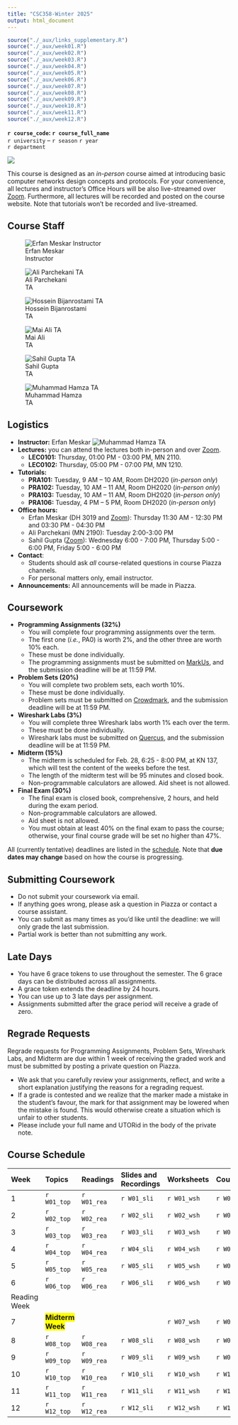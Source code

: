 ```yaml
---
title: "CSC358-Winter 2025"
output: html_document
---
```


```r
source("./_aux/links_supplementary.R")
source("./_aux/week01.R")
source("./_aux/week02.R")
source("./_aux/week03.R")
source("./_aux/week04.R")
source("./_aux/week05.R")
source("./_aux/week06.R")
source("./_aux/week07.R")
source("./_aux/week08.R")
source("./_aux/week09.R")
source("./_aux/week10.R")
source("./_aux/week11.R")
source("./_aux/week12.R")
```


::: {#header}
::: {#header-text .sec}
**`r course_code`: `r course_full_name`**<br>
<span class="header-subtitle">`r university` -- `r season` `r year`<br>`r department`</span>
:::

::: {#header-image .img}
![](./images/favicon.png)
::: 
:::



This course is designed as an *in-person* course aimed at introducing basic 
computer networks design concepts and protocols. For your convenience, all 
lectures and instructor's Office Hours will be also live-streamed 
over [Zoom](`r zoom_lec_l`). Furthermore, all lectures will be recorded and
posted on the course website. Note that tutorials won't be recorded 
and live-streamed.

## Course Staff

::: {#shuffleleft-container .col .sec}

::: instructorphoto
![Erfan Meskar<br>Instructor](./images/erfan_img3.png)
:::
::: instructorphoto
![Ali Parchekani<br>TA](./images/empty.png)
:::
::: instructorphoto
![Hossein Bijanrostami<br>TA](./images/Hossein_photo.jpg)
:::

::: instructorphoto
![Mai Ali<br>TA](./images/Mai_Ali_photo.jpg)
:::

::: instructorphoto
![Sahil Gupta<br>TA](./images/empty.png)
:::

::: instructorphoto
![Muhammad Hamza<br>TA](./images/Muhammad.png)
:::

:::



::: sechighlight
::: {#logistics .sec}
## Logistics
- **Instructor:** Erfan Meskar ![Muhammad Hamza<br>TA](./images/erfan_email.jpg)
- **Lectures:** you can attend the lectures both in-person and 
over [Zoom](`r zoom_lec_l`).
  - **LEC0101:** Thursday, 01:00 PM - 03:00 PM, MN 2110.
  - **LEC0102:** Thursday, 05:00 PM - 07:00 PM, MN 1210.
- **Tutorials:** 
  - **PRA101:** Tuesday, 9 AM – 10 AM, Room DH2020 (*in-person only*)
  - **PRA102:** Tuesday, 10 AM – 11 AM, Room DH2020 (*in-person only*)
  - **PRA103:** Tuesday, 10 AM – 11 AM, Room DH2020 (*in-person only*)
  - **PRA106:** Tuesday, 4 PM – 5 PM, Room DH2020 (*in-person only*)
- **Office hours:**
  - Erfan Meskar (DH 3019 and [Zoom](`r zoom_lec_l`)): Thursday 11:30 AM - 12:30 PM
  and 03:30 PM - 04:30 PM
  - Ali Parchekani (MN 2190): Tuesday  2:00-3:00 PM
  - Sahil Gupta ([Zoom](`r zoom_sah_l`)): Wednesday 6:00 - 7:00 PM, Thursday 
  5:00 - 6:00 PM, Friday 5:00 - 6:00 PM
- **Contact**: 
  - Students should ask *all* course-related questions in course Piazza 
  channels. <br>
  - For personal matters only, email instructor.
-   **Announcements:** All announcements will be made in Piazza.
:::
:::


::: {#coursework .sec}
## Coursework
  - **Programming Assignments (32%)**
    - You will complete four programming assignments over the term.
    - The first one (*i.e.*, PA0) is worth 2%, and the other three are 
    worth 10% each.
    - These must be done individually.
    - The programming assignments must be submitted on [MarkUs](`r markus_l`), and 
    the submission deadline will be at 11:59 PM.
  - **Problem Sets (20%)**
    - You will complete two problem sets, each worth 10%.
    - These must be done individually.
    - Problem sets must be submitted on [Crowdmark](`r crowdmark_l`), and the submission
    deadline will be at 11:59 PM.
  - **Wireshark Labs (3%)**
    - You will complete three Wireshark labs worth 1% each over the term.
    - These must be done individually.
    - Wireshark labs must be submitted on [Quercus](`r quercus_l`), and the submission
    deadline will be at 11:59 PM.
  - **Midterm (15%)**
    - The midterm is scheduled for Feb. 28, 6:25 - 8:00 PM, at KN 137, which 
    will test the content of the weeks before the test.
    - The length of the midterm test will be 95 minutes and closed book.
    - Non-programmable calculators are allowed. Aid sheet is not allowed.
  - **Final Exam (30%)**
    - The final exam is closed book, comprehensive, 2 hours, and held during 
    the exam period.
    - Non-programmable calculators are allowed.
    - Aid sheet is not allowed.
    - You must obtain at least 40% on the final exam to pass the course; 
    otherwise, your final course grade will be set no higher than 47%.

All (currently tentative) deadlines are listed in the [schedule](#schedule). 
Note that **due dates may change** based on how the course is progressing.
:::

::: {#submitting .sec}
##  Submitting Coursework
- Do not submit your coursework via email.
- If anything goes wrong, please ask a question in Piazza or contact a course 
assistant.
- You can submit as many times as you'd like until the deadline: we will only 
grade the last submission.
- Partial work is better than not submitting any work.
:::

::: {#latedays .sec}
## Late Days
- You have 6 grace tokens to use throughout the semester. The 6 grace days
can be distributed across all assignments.
- A grace token extends the deadline by 24 hours.
- You can use up to 3 late days per assignment.
- Assignments submitted after the grace period will receive a grade of zero.
:::

::: {#sylremark .sec}
## Regrade Requests

Regrade requests for Programming Assignments, Problem Sets, Wireshark Labs, 
and Midterm are due within 1 week of receiving the graded work and must be 
submitted by posting a private question on Piazza.

  - We ask that you carefully review your assignments, reflect, and write a 
  short explanation justifying the reasons for a regrading request.
  - If a grade is contested and we realize that the marker made a mistake in the
  student's favour, the mark for that assignment may be lowered when the mistake
  is found. This would otherwise create a situation which is unfair to other
  students.
  - Please include your full name and UTORid in the body of the private note.
:::

::: {#schedule .container .sec}

## Course Schedule

|Week | Topics           | Readings    | Slides and<br>Recordings  | Worksheets | Coursework
|:----|:-----------------|:------------|:---------------|:-----------|:----------------------------------
|1    | `r W01_top`      | `r W01_rea` | `r W01_sli`| `r W01_wsh`| `r W01_crw`               
|2    | `r W02_top`      | `r W02_rea` | `r W02_sli`| `r W02_wsh`| `r W02_crw`              
|3    | `r W03_top`      | `r W03_rea` | `r W03_sli`| `r W03_wsh`| `r W03_crw`              
|4    | `r W04_top`      | `r W04_rea` | `r W04_sli`| `r W04_wsh`| `r W04_crw`             
|5    | `r W05_top`      | `r W05_rea` | `r W05_sli`| `r W05_wsh`| `r W05_crw`              
|6    | `r W06_top`      | `r W06_rea` | `r W06_sli`| `r W06_wsh`| `r W06_crw`
|Reading Week    
|7    | <span style="background-color: yellow;">**Midterm Week**</span>      |             |            | `r W07_wsh`| `r W07_crw`              
|8    | `r W08_top`      | `r W08_rea` | `r W08_sli`| `r W08_wsh`| `r W08_crw`              
|9    | `r W09_top`      | `r W09_rea` | `r W09_sli`| `r W09_wsh`| `r W09_crw`              
|10   | `r W10_top`      | `r W10_rea` | `r W10_sli`| `r W10_wsh`| `r W10_crw`              
|11   | `r W11_top`      | `r W11_rea` | `r W11_sli`| `r W11_wsh`| `r W11_crw` 
|12   | `r W12_top`      | `r W12_rea` | `r W12_sli`| `r W12_wsh`| `r W12_crw` 
:::
